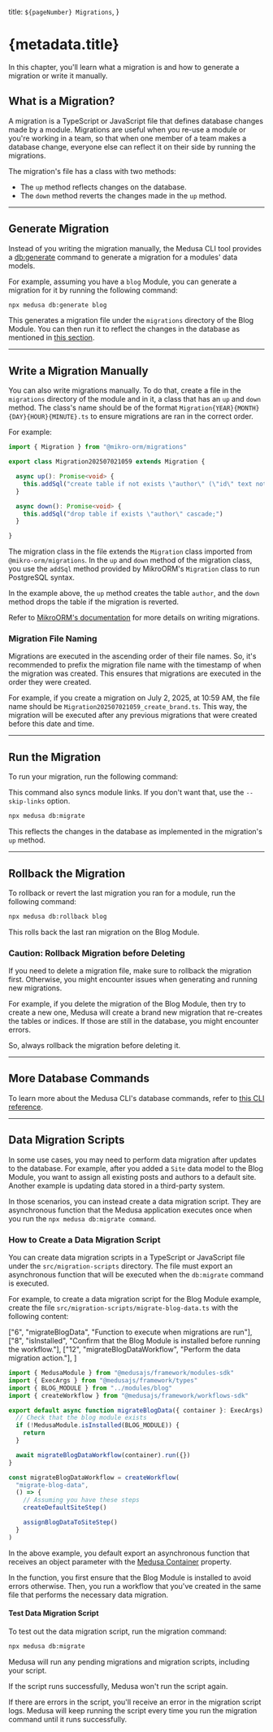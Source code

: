   title: `${pageNumber} Migrations`,
}

# {metadata.title}

In this chapter, you'll learn what a migration is and how to generate a migration or write it manually.

## What is a Migration?

A migration is a TypeScript or JavaScript file that defines database changes made by a module. Migrations are useful when you re-use a module or you're working in a team, so that when one member of a team makes a database change, everyone else can reflect it on their side by running the migrations.

The migration's file has a class with two methods:

- The `up` method reflects changes on the database.
- The `down` method reverts the changes made in the `up` method.

---

## Generate Migration

Instead of you writing the migration manually, the Medusa CLI tool provides a [db:generate](!resources!/medusa-cli/commands/db#dbgenerate) command to generate a migration for a modules' data models.

For example, assuming you have a `blog` Module, you can generate a migration for it by running the following command:

```bash
npx medusa db:generate blog
```

This generates a migration file under the `migrations` directory of the Blog Module. You can then run it to reflect the changes in the database as mentioned in [this section](#run-the-migration).

---

## Write a Migration Manually

You can also write migrations manually. To do that, create a file in the `migrations` directory of the module and in it, a class that has an `up` and `down` method. The class's name should be of the format `Migration{YEAR}{MONTH}{DAY}{HOUR}{MINUTE}.ts` to ensure migrations are ran in the correct order.

For example:

```ts title="src/modules/blog/migrations/Migration202507021059_create_author.ts"
import { Migration } from "@mikro-orm/migrations"

export class Migration202507021059 extends Migration {

  async up(): Promise<void> {
    this.addSql("create table if not exists \"author\" (\"id\" text not null, \"name\" text not null, \"created_at\" timestamptz not null default now(), \"updated_at\" timestamptz not null default now(), \"deleted_at\" timestamptz null, constraint \"author_pkey\" primary key (\"id\"));")
  }

  async down(): Promise<void> {
    this.addSql("drop table if exists \"author\" cascade;")
  }

}
```

The migration class in the file extends the `Migration` class imported from `@mikro-orm/migrations`. In the `up` and `down` method of the migration class, you use the `addSql` method provided by MikroORM's `Migration` class to run PostgreSQL syntax.

In the example above, the `up` method creates the table `author`, and the `down` method drops the table if the migration is reverted.

<Note title="Tip">

Refer to [MikroORM's documentation](https://mikro-orm.io/docs/migrations#migration-class) for more details on writing migrations.

</Note>

### Migration File Naming

Migrations are executed in the ascending order of their file names. So, it's recommended to prefix the migration file name with the timestamp of when the migration was created. This ensures that migrations are executed in the order they were created.

For example, if you create a migration on July 2, 2025, at 10:59 AM, the file name should be `Migration202507021059_create_brand.ts`. This way, the migration will be executed after any previous migrations that were created before this date and time.

---

## Run the Migration

To run your migration, run the following command:

<Note>

This command also syncs module links. If you don't want that, use the `--skip-links` option.

</Note>

```bash
npx medusa db:migrate
```

This reflects the changes in the database as implemented in the migration's `up` method.

---

## Rollback the Migration

To rollback or revert the last migration you ran for a module, run the following command:

```bash
npx medusa db:rollback blog
```

This rolls back the last ran migration on the Blog Module.

### Caution: Rollback Migration before Deleting

If you need to delete a migration file, make sure to rollback the migration first. Otherwise, you might encounter issues when generating and running new migrations.

For example, if you delete the migration of the Blog Module, then try to create a new one, Medusa will create a brand new migration that re-creates the tables or indices. If those are still in the database, you might encounter errors.

So, always rollback the migration before deleting it.

---

## More Database Commands

To learn more about the Medusa CLI's database commands, refer to [this CLI reference](!resources!/medusa-cli/commands/db).

---

## Data Migration Scripts

In some use cases, you may need to perform data migration after updates to the database. For example, after you added a `Site` data model to the Blog Module, you want to assign all existing posts and authors to a default site. Another example is updating data stored in a third-party system.

In those scenarios, you can instead create a data migration script. They are asynchronous function that the Medusa application executes once when you run the `npx medusa db:migrate command`.

### How to Create a Data Migration Script

You can create data migration scripts in a TypeScript or JavaScript file under the `src/migration-scripts` directory. The file must export an asynchronous function that will be executed when the `db:migrate` command is executed.

For example, to create a data migration script for the Blog Module example, create the file `src/migration-scripts/migrate-blog-data.ts` with the following content:

  ["6", "migrateBlogData", "Function to execute when migrations are run"],
  ["8", "isInstalled", "Confirm that the Blog Module is installed before running the workflow."],
  ["12", "migrateBlogDataWorkflow", "Perform the data migration action."],
]

```ts title="src/migration-scripts/migrate-blog-data.ts" highlights={dataMigrationHighlights}
import { MedusaModule } from "@medusajs/framework/modules-sdk"
import { ExecArgs } from "@medusajs/framework/types"
import { BLOG_MODULE } from "../modules/blog"
import { createWorkflow } from "@medusajs/framework/workflows-sdk"

export default async function migrateBlogData({ container }: ExecArgs) {
  // Check that the blog module exists
  if (!MedusaModule.isInstalled(BLOG_MODULE)) {
    return
  }

  await migrateBlogDataWorkflow(container).run({})
}

const migrateBlogDataWorkflow = createWorkflow(
  "migrate-blog-data",
  () => {
    // Assuming you have these steps
    createDefaultSiteStep()

    assignBlogDataToSiteStep()
  }
)
```

In the above example, you default export an asynchronous function that receives an object parameter with the [Medusa Container](../../medusa-container/page.mdx) property.

In the function, you first ensure that the Blog Module is installed to avoid errors otherwise. Then, you run a workflow that you've created in the same file that performs the necessary data migration.

#### Test Data Migration Script

To test out the data migration script, run the migration command:

```bash
npx medusa db:migrate
```

Medusa will run any pending migrations and migration scripts, including your script.

If the script runs successfully, Medusa won't run the script again.

If there are errors in the script, you'll receive an error in the migration script logs. Medusa will keep running the script every time you run the migration command until it runs successfully.
